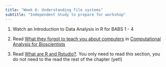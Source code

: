 ```yaml
---
title: "Week 6: Understanding file systems"
subtitle: "Independent Study to prepare for workshop"
---
```


1.  Watch an Introduction to Data Analysis in R for BABS 1 - 4

2.  Read [What they forgot to teach you about computers](https://3mmarand.github.io/comp4biosci/what_they_forgot.html) in [Computational Analysis for Bioscientists](https://3mmarand.github.io/comp4biosci/)

3.  Read [What are R and Rstudio?](https://3mmarand.github.io/comp4biosci/first_steps_rstudio.html#what-are-r-and-rstudio). You only need to read *this* section, you do not need to the read the rest of the chapter (yet!)

